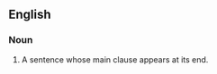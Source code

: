 ==English==

===Noun===
{{en-noun|head=[[periodic]] [[sentence]]}}

# {{context|rhetoric}} A sentence whose main clause appears at its end.
{{examples-right|sense=periodic sentences|width=75%|examples='''''Periodic sentence''''': By bringing the main point toward the end, close to following sentences that build on it, the periodic sentence can convey complex ideas.<br>'''''Non-periodic sentence''''': The non-periodic sentence, though starting strongly, can lose the reader by introducing important but subordinate points at the end.}}